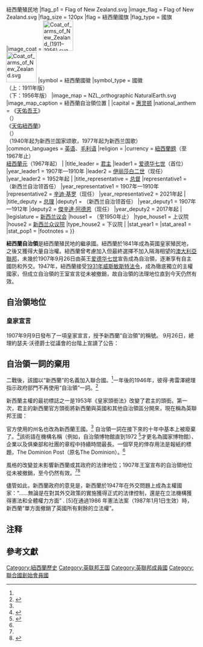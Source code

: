{{noteTA
| 1 = zh:紐西蘭; zh-hant:紐西蘭; zh-hans:新西兰;
| 2 = zh-hans:惠灵顿; zh-hant:威靈頓;
| 3 = zh-hans:克赖斯特彻奇; zh-hant:基督城;
| 4 = zh:澳大利亞; zh-cn:澳大利亚; zh-tw:澳洲; zh-hk:澳洲
| G1 = 地名
| G2 = PoliticiansUK
}}
{{distinguish|新西兰|紐西蘭王國}}
{{expand language|1=en|time=2019-10-14T10:06:37+00:00}}
{{Infobox Former Country
|native_name            = Dominion of New Zealand                      
|conventional_long_name = 紐西蘭自治領
|common_name            = New Zealand
|
|continent              = 大洋洲
|region                 = 太平洋
|era                    = 
|status                 = [[大英帝国|大英帝国]][[自治領|自治領]]、[[英聯邦王國|英聯邦王國]]
|government_type        = [[单一制|单一制]][[议会制君主立宪制|议会制君主立宪制]]
|life_span              = 1907年起
|year_start             = 1907年
|date_start             = 9月26日
|event1                 = {{link-en|1947年威斯敏斯特法令采纳法令|Statute of Westminster Adoption Act 1947}}
|date_event1            = 1947年11月25日
|event2                 = {{link-en|1986年宪政法令|Constitution Act 1986}}
|date_event2            = 1987年1月1日
|
|p1                     = :en:Colony of New Zealand{{!}}紐西蘭殖民地
|flag_p1                = Flag of New Zealand.svg
|image_flag             = Flag of New Zealand.svg
|flag_size              = 120px
|flag                   = 紐西蘭國旗
|flag_type              = 國旗
|image_coat             = [[File:Coat_of_arms_of_New_Zealand_(1911–1956).svg|80px]]
<br>[[File:Coat_of_arms_of_New_Zealand.svg|80px]]
|symbol                 = 紐西蘭國徽
|symbol_type            = 國徽<br>（上：1911年版）<br>（下：1956年版）
|image_map              = NZL_orthographic NaturalEarth.svg
|image_map_caption      = 紐西蘭自治領位置
|
|capital                = [[惠灵顿|惠灵顿]]
|national_anthem        = 《[[天佑女王|天佑吾王]]》<br>（{{lang|en|God Save the King/Queen}}）<br>{{Center|[[File:United_States_Navy_Band_-_God_Save_the_Queen.ogg|File:United States Navy Band - God Save the Queen.ogg]]}}《[[天佑紐西蘭|天佑紐西蘭]]》<br>（{{lang|en|God Defend New Zealand}}）<br>（1940年起为新西兰国家颂歌，1977年起为新西兰国歌）<br>{{Center|[[File:God_Defend_New_Zealand_instrumental.ogg|File:God Defend New Zealand instrumental.ogg]]}}
|common_languages       = [[新西兰英语|英语]]、[[毛利语|毛利语]]
|religion               = 
|currency               = [[紐西蘭鎊|紐西蘭鎊]]（至1967年止）<br> [[紐西蘭元|紐西蘭元]]（1967年起）
|
|title_leader           = [[紐西蘭君主|君主]]
|leader1                = [[爱德华七世|爱德华七世]]（首位）
|year_leader1           = 1907年—1910年
|leader2                = [[伊丽莎白二世|伊丽莎白二世]]（现任）
|year_leader2           = 1952年起
|
|title_representative   = [[紐西蘭總督列表|总督]]
|representative1        = {{link-en|第五代普伦基特男爵威廉·普伦基特|William Plunket, 5th Baron Plunket}}{{NoteTag|1904年—1907年任新西兰殖民地总督。}}（新西兰自治领首任）
|year_representative1   = 1907年—1910年
|representative2        = [[辛迪·基罗|辛迪·基罗]]（现任）
|year_representative2   = 2021年起
|
|title_deputy           = [[新西兰总理|总理]]
|deputy1                = {{link-en|约瑟夫·瓦德|Joseph Ward}}{{NoteTag|1906年—1907年任新西兰殖民地总理。}}（新西兰自治领首任）
|year_deputy1           = 1907年—1912年
|deputy2                = [[傑辛達·阿德恩|傑辛達·阿德恩]]（现任）
|year_deputy2           = 2017年起
|
|legislature            = [[新西兰议会|新西兰议会]]
|house1                 = {{link-en|新西兰立法委员会|New Zealand Legislative Council}}（至1950年止）
|type_house1            = 上议院
|house2                 = [[新西兰众议院|新西兰众议院]]
|type_house2            = 下议院
|
|stat_year1             = 
|stat_area1             = 
|stat_pop1              = 
|footnotes              = 
}}

'''紐西蘭自治領'''是紐西蘭殖民地的繼承國。紐西蘭於1841年成為英國皇家殖民地，之後又獲得大量自治權。紐西蘭曾考慮加入但最終選擇不加入隔海相望的[[澳大利亚|澳大利亞聯邦]]，未幾於1907年9月26日由英王[[爱德华七世|爱德华七世]]宣告成為自治領，逐漸享有自主國防和外交。1947年，紐西蘭接受[[1931年西敏法令|1931年威斯敏斯特法令]]，成為徹底獨立的主權國家，但成立自治領的王室宣言從未被撤銷，故自治領的法理地位直到今天仍然有效。

==自治領地位==
===皇家宣言===
1907年9月9日發布了一項皇家宣言，授予新西蘭“自治領”的稱號。 9月26日，總理約瑟夫·沃德爵士從議會的台階上宣讀了公告：

{{quote|.愛德華 R. & I. 鑑於我們已根據我們新西蘭殖民地的立法委員會和眾議院議員的請願書確定，新西蘭自治領的名稱應取代新西蘭殖民地的名稱，作為對上述殖民地的指定，因此，我們已在樞密院的建議下，認為適合發布此皇家公告，並且我們在 9 月 26 日（1907 日及之後）下令、宣布和命令該公告。新西蘭殖民地和屬於其的領土應以新西蘭自治領的名稱來稱呼和知曉。我們特此向所有公共部門發出相應的命令。九月的第九天，在白金漢宮的我們的法庭上，上帝保佑國王 <ref>See [[:wikisource:Proclamation_of_the_Dominion_of_New_Zealand|Proclamation of the Dominion of New Zealand]] (London, 9 September 1907), archived on [[WikiSource|WikiSource]]</ref>}}

{{Gallery
|align=center
|width=200
|File:Dominion Day New Zealand.jpg|1907年9月26日时任[[新西兰总督|新西兰总督]]{{link-en|第五代普伦基特男爵威廉·普伦基特|William Plunket, 5th Baron Plunket}}宣布[[新西兰|新西兰]]为[[自治領|自治領]]
|File:Dominion-day-gazette.jpg|The [[New_Zealand_Gazette|New Zealand Gazette]] published the royal proclamation.
}}

==自治領一詞的棄用==
二戰後，該國以“新西蘭”的名義加入聯合國。<ref name="McIntyre2001" />一年後的1946年，彼得·弗雷澤總理指示政府部門不再使用“自治領”一詞。<ref name="gg">{{Cite web|url=http://www.gg.govt.nz/media/speeches.asp?type=constitutional&ID=229|title=The Role of the Governor-General|access-date=23 July 2006|publisher=[[Governor-General_of_New_Zealand|Governor-General of New Zealand]]|year=2001|author=Dame Silvia Cartwright |archive-url = https://web.archive.org/web/20061016173822/http://gg.govt.nz/media/speeches.asp?type=constitutional&ID=229 |archive-date = 16 October 2006}}</ref>


新西蘭主權的最初標誌之一是1953年《皇家頭銜法》改變了君主的頭銜。第一次，君主的新西蘭官方頭銜將新西蘭與英國和其他自治領區分開來，現在稱為英聯邦王國：

{{quote|伊麗莎白二世，蒙上帝恩典，聯合王國、新西蘭和她的其他領土和領土的女王，英聯邦元首，信仰的捍衛者。

—  1953 年皇家頭銜法（新西蘭），第 2 條；皇家頭銜公告 (1953) II 新西蘭公報 851}}

官方使用的州名也改為新西蘭王國。<ref name="status" />{{NoteTag|In 1952 the Realm comprised New Zealand and its dependent territories, the [[Cook_Islands|Cook Islands]], [[Niue|Niue]], [[Tokelau|Tokelau]], and the [[Ross_Dependency|Ross Dependency]] in Antarctica. The Cook Islands and Niue later became self-governing states associated with New Zealand, in 1965 and 1974 respectively.}} 自治領一詞在接下來的十年中基本上被廢棄了。<ref name="status">{{cite web|title=What changed? – Dominion status|url=https://nzhistory.govt.nz/politics/dominion-day/what-changed|website=nzhistory.govt.nz|publisher=Ministry for Culture and Heritage|access-date=18 December 2016}}</ref>該術語在機構名稱（例如，自治領博物館直到1972 <ref>{{cite web|title=Former National/Dominion Museum and National Art Gallery|url=https://www.massey.ac.nz/massey/fms/sustainability/documents/Former%20National%20Museum.pdf?1B58BA985CD709A8D267B70819C1B829|publisher=Massey University|page=6|access-date=21 December 2016}}</ref>才更名為國家博物館）、企業以及俱樂部和社團的章程中持續時間最長。一個罕見的倖存用法是報紙的標題，The Dominion Post（原名The Dominion）。<ref name="status" />

風格的改變並未影響新西蘭或其政府的法律地位；1907年王室宣布的自治領地位從未被撤銷，至今仍然有效。<ref name="status" /><ref name=":0">{{cite news|title=New Zealand 'still a colony'|url=http://www.stuff.co.nz/national/28629/New-Zealand-still-a-colony|work=Stuff.co.nz|access-date=21 December 2016|date=30 September 2007}}</ref>

儘管如此，新西蘭政府的意見是，新西蘭於1947年在外交問題上成為主權國家：“……無論是在對其外交政策的實施獲得正式的法律控制，還是在立法機構獲得憲法和全體權力方面” . [5]在通過1986 年憲法法案（1987年1月1日生效）時，新西蘭“單方面撤銷了英國所有剩餘的立法權”。

==注释==
{{NoteFoot}}

==參考文獻==
{{reflist}}

[[Category:紐西蘭歷史|Category:紐西蘭歷史]]
[[Category:英联邦王国|Category:英联邦王国]]
[[Category:英聯邦成員國|Category:英聯邦成員國]]
[[Category:聯合國創始會員國|Category:聯合國創始會員國]]